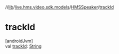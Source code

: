 //[lib](/api-reference/android/v2/home/content)/[live.hms.video.sdk.models](../index)/[HMSSpeaker](index)/[trackId](track-id)

# trackId

[androidJvm]\
val [trackId](track-id): [String](https://kotlinlang.org/api/latest/jvm/stdlib/kotlin/-string/index.html)
